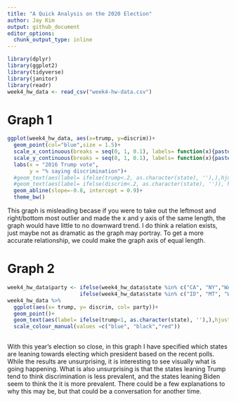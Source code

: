 ```yaml
---
title: "A Quick Analysis on the 2020 Election"
author: Jay Kim
output: github_document
editor_options:
  chunk_output_type: inline
---
```


```r
library(dplyr)
library(ggplot2)
library(tidyverse)
library(janitor)
library(readr)
week4_hw_data <- read_csv("week4-hw-data.csv")
```
# Graph 1
```r
ggplot(week4_hw_data, aes(x=trump, y=discrim))+
  geom_point(col="blue",size = 1.5)+
  scale_x_continuous(breaks = seq(0, 1, 0.1), labels= function(x){paste0(x*100, '%')})+
  scale_y_continuous(breaks = seq(0, 1, 0.1), labels= function(x){paste0(x*100, '%')})+ #how to do this correctly
  labs(x = "2016 Trump vote",
       y = "% saying discrimination")+
  #geom_text(aes(label= ifelse(trump<.2, as.character(state), ''),),hjust=1.2, vjust =0)+
  #geom_text(aes(label= ifelse(discrim<.2, as.character(state), '')), hjust=1.2, vjust =0)+
  geom_abline(slope=-0.8, intercept = 0.9)+
  theme_bw()
```

This graph is misleading becase if you were to take out the leftmost and right/bottom most outlier and made the x and y axis of the same length, the graph would have little to no downward trend. I do think a relation exists, just maybe not as dramatic as the graph may portray. To get a more accurate relationship, we could make the graph axis of equal length. 

# Graph 2
```r
week4_hw_data$party <- ifelse(week4_hw_data$state %in% c("CA", "NY","WA", "OR","NV","CO","NM","MN","IL","VA","MA", "RI", "CT", "NJ", "DE", "DC", "VT", "NH" ), 'Biden',      
                       ifelse(week4_hw_data$state %in% c("ID", "MT", "WY", "UT", "ND", "SD", "KS", "OK", "TX", "AR", "LA", "MS", "AL", "TN", "KY", "IN", "WY" ), 'Trump', "Toss Up"))
week4_hw_data %>% 
  ggplot(aes(x= trump, y= discrim, col= party))+
  geom_point()+
  geom_text(aes(label= ifelse(trump<1, as.character(state), ''),),hjust=1.5, vjust =0, size =2)+
  scale_colour_manual(values =c("blue", "black","red"))
  
```

With this year's election so close, in this graph I have specified which states are leaning towards electing which president based on the recent polls. While the results are unsurprising, it is interesting to see visually what is going happening. What is also unsurprising is that the states leaning Trump tend to think discrimination is less prevalent, and the states leaning Biden seem to think the it is more prevalent. There could be a few explanations to why this may be, but that could be a conversation for another time.  




